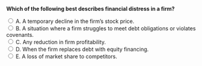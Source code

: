 ::: {.question-block}

<form onsubmit="event.preventDefault(); checkAnswer('module9_mcq_q1')" data-correct-answer="B">
<strong style="display: block;">Which of the following best describes financial distress in a firm?</strong>

<label><input type="radio" name="module9_mcq_q1" value="A"> A. A temporary decline in the firm’s stock price.</label><br>
<label><input type="radio" name="module9_mcq_q1" value="B"> B. A situation where a firm struggles to meet debt obligations or violates covenants.</label><br>
<label><input type="radio" name="module9_mcq_q1" value="C"> C. Any reduction in firm profitability.</label><br>
<label><input type="radio" name="module9_mcq_q1" value="D"> D. When the firm replaces debt with equity financing.</label><br>
<label><input type="radio" name="module9_mcq_q1" value="E"> E. A loss of market share to competitors.</label><br>
</form>

<div id="feedback-module9_mcq_q1" class="feedback" data-status="" style="display:none;">
✅ B is correct. Financial distress occurs when a firm cannot fulfill its debt obligations or violates loan covenants.
</div>

:::
